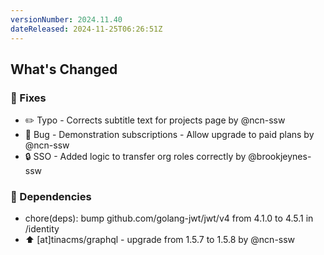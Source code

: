 ```yaml
---
versionNumber: 2024.11.40
dateReleased: 2024-11-25T06:26:51Z
---
```


## What's Changed
### 🔧 Fixes
* ✏️ Typo - Corrects subtitle text for projects page by @ncn-ssw
* 🐛 Bug - Demonstration subscriptions - Allow upgrade to paid plans by @ncn-ssw
* 🔒 SSO - Added logic to transfer org roles correctly by @brookjeynes-ssw

### 👒 Dependencies
* chore(deps): bump github.com/golang-jwt/jwt/v4 from 4.1.0 to 4.5.1 in /identity
* ⬆️ [at]tinacms/graphql - upgrade from 1.5.7 to 1.5.8 by @ncn-ssw
